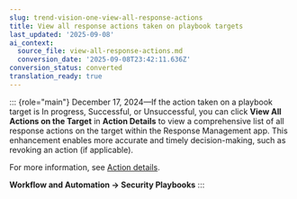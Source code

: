 ```yaml
---
slug: trend-vision-one-view-all-response-actions
title: View all response actions taken on playbook targets
last_updated: '2025-09-08'
ai_context:
  source_file: view-all-response-actions.md
  conversion_date: '2025-09-08T23:42:11.636Z'
conversion_status: converted
translation_ready: true
---
```


::: {role="main"}
December 17, 2024—If the action taken on a playbook target is In progress, Successful, or Unsuccessful, you can click **View All Actions on the Target** in **Action Details** to view a comprehensive list of all response actions on the target within the Response Management app. This enhancement enables more accurate and timely decision-making, such as revoking an action (if applicable).

For more information, see [Action details](action-details.mdx).

**Workflow and Automation → Security Playbooks**
:::
